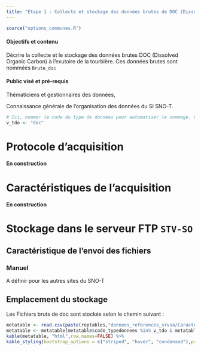 ```yaml
---
title: "Etape 1 : Collecte et stockage des données brutes de DOC (Dissolved Organic Carbon)"
---
```


```r
source("options_communes.R")
```

<div class="alert alert-success" role="alert">
  <h4 class="alert-heading">**Objectifs et contenu**</h4>
  <p>Décrire la collecte et le stockage des données brutes DOC (Dissolved Organic Carbon) à l'exutoire de la tourbière. Ces données brutes sont nommées `Brute_doc`</p>
</div>

<div class="alert alert-info" role="alert">
  <h4 class="alert-heading">**Public visé et pré-requis**</h4>
  <p>Thématiciens et gestionnaires des données,</p>
  <p>Connaissance générale de l'organisation des données du SI SNO-T.</p>
</div>

```r
# Ici, nommer le code du type de données pour automatiser le nommage. Cette variable est également utilisée dans les tableaux pour filtrer par type de données
v_tdo <- "doc"
```

# Protocole d'acquisition

<div class="alert alert-warning" role="alert">
  <h4 class="alert-heading">**En construction**</h4>
</div>

# Caractéristiques de l'acquisition

<div class="alert alert-warning" role="alert">
  <h4 class="alert-heading">**En construction**</h4>
</div>

# Stockage dans le serveur FTP `STV-SO`

## Caractéristique de l'envoi des fichiers

### Manuel

A définir pour les autres sites du SNO-T
 
## Emplacement du stockage

Les Fichiers bruts de doc sont stockés selon le chemin suivant :

```r
metatable <- read.csv(paste(reptables,"donnees_references_srvso/Caracteristiques_typedefichiers.csv",sep=""),sep=";",colClasses = "character")
metatable <- metatable[metatable$code_typedonnees %in% v_tdo & metatable$nom_etape %in% "1_Collecte",c("code_typefichier","extension","stockage")]
kable(metatable, "html",row.names=FALSE) %>%
kable_styling(bootstrap_options = c("striped", "hover", "condensed"),position = "float_left")
```
